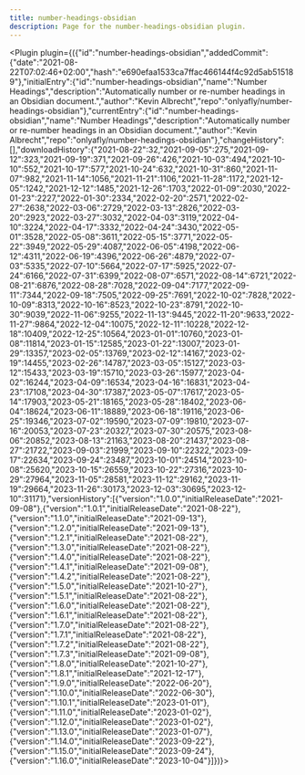 ---
title: number-headings-obsidian
description: Page for the number-headings-obsidian plugin.
---


<Plugin plugin={({"id":"number-headings-obsidian","addedCommit":{"date":"2021-08-22T07:02:46+02:00","hash":"e690efaa1533ca7ffac466144f4c92d5ab515189"},"initialEntry":{"id":"number-headings-obsidian","name":"Number Headings","description":"Automatically number or re-number headings in an Obsidian document.","author":"Kevin Albrecht","repo":"onlyafly/number-headings-obsidian"},"currentEntry":{"id":"number-headings-obsidian","name":"Number Headings","description":"Automatically number or re-number headings in an Obsidian document.","author":"Kevin Albrecht","repo":"onlyafly/number-headings-obsidian"},"changeHistory":[],"downloadHistory":{"2021-08-22":32,"2021-09-05":275,"2021-09-12":323,"2021-09-19":371,"2021-09-26":426,"2021-10-03":494,"2021-10-10":552,"2021-10-17":577,"2021-10-24":632,"2021-10-31":860,"2021-11-07":982,"2021-11-14":1056,"2021-11-21":1106,"2021-11-28":1172,"2021-12-05":1242,"2021-12-12":1485,"2021-12-26":1703,"2022-01-09":2030,"2022-01-23":2227,"2022-01-30":2334,"2022-02-20":2571,"2022-02-27":2638,"2022-03-06":2729,"2022-03-13":2826,"2022-03-20":2923,"2022-03-27":3032,"2022-04-03":3119,"2022-04-10":3224,"2022-04-17":3332,"2022-04-24":3430,"2022-05-01":3528,"2022-05-08":3611,"2022-05-15":3771,"2022-05-22":3949,"2022-05-29":4087,"2022-06-05":4198,"2022-06-12":4311,"2022-06-19":4396,"2022-06-26":4879,"2022-07-03":5335,"2022-07-10":5664,"2022-07-17":5925,"2022-07-24":6166,"2022-07-31":6399,"2022-08-07":6571,"2022-08-14":6721,"2022-08-21":6876,"2022-08-28":7028,"2022-09-04":7177,"2022-09-11":7344,"2022-09-18":7505,"2022-09-25":7691,"2022-10-02":7828,"2022-10-09":8313,"2022-10-16":8523,"2022-10-23":8791,"2022-10-30":9039,"2022-11-06":9255,"2022-11-13":9445,"2022-11-20":9633,"2022-11-27":9864,"2022-12-04":10075,"2022-12-11":10228,"2022-12-18":10409,"2022-12-25":10564,"2023-01-01":10760,"2023-01-08":11814,"2023-01-15":12585,"2023-01-22":13007,"2023-01-29":13357,"2023-02-05":13769,"2023-02-12":14167,"2023-02-19":14455,"2023-02-26":14787,"2023-03-05":15127,"2023-03-12":15433,"2023-03-19":15710,"2023-03-26":15977,"2023-04-02":16244,"2023-04-09":16534,"2023-04-16":16831,"2023-04-23":17108,"2023-04-30":17387,"2023-05-07":17617,"2023-05-14":17903,"2023-05-21":18165,"2023-05-28":18402,"2023-06-04":18624,"2023-06-11":18889,"2023-06-18":19116,"2023-06-25":19346,"2023-07-02":19590,"2023-07-09":19810,"2023-07-16":20053,"2023-07-23":20327,"2023-07-30":20575,"2023-08-06":20852,"2023-08-13":21163,"2023-08-20":21437,"2023-08-27":21722,"2023-09-03":21999,"2023-09-10":22322,"2023-09-17":22634,"2023-09-24":23487,"2023-10-01":24514,"2023-10-08":25620,"2023-10-15":26559,"2023-10-22":27316,"2023-10-29":27964,"2023-11-05":28581,"2023-11-12":29162,"2023-11-19":29664,"2023-11-26":30173,"2023-12-03":30695,"2023-12-10":31171},"versionHistory":[{"version":"1.0.0","initialReleaseDate":"2021-09-08"},{"version":"1.0.1","initialReleaseDate":"2021-08-22"},{"version":"1.1.0","initialReleaseDate":"2021-09-13"},{"version":"1.2.0","initialReleaseDate":"2021-09-13"},{"version":"1.2.1","initialReleaseDate":"2021-08-22"},{"version":"1.3.0","initialReleaseDate":"2021-08-22"},{"version":"1.4.0","initialReleaseDate":"2021-08-22"},{"version":"1.4.1","initialReleaseDate":"2021-09-08"},{"version":"1.4.2","initialReleaseDate":"2021-08-22"},{"version":"1.5.0","initialReleaseDate":"2021-10-27"},{"version":"1.5.1","initialReleaseDate":"2021-08-22"},{"version":"1.6.0","initialReleaseDate":"2021-08-22"},{"version":"1.6.1","initialReleaseDate":"2021-08-22"},{"version":"1.7.0","initialReleaseDate":"2021-08-22"},{"version":"1.7.1","initialReleaseDate":"2021-08-22"},{"version":"1.7.2","initialReleaseDate":"2021-08-22"},{"version":"1.7.3","initialReleaseDate":"2021-09-08"},{"version":"1.8.0","initialReleaseDate":"2021-10-27"},{"version":"1.8.1","initialReleaseDate":"2021-12-17"},{"version":"1.9.0","initialReleaseDate":"2022-06-20"},{"version":"1.10.0","initialReleaseDate":"2022-06-30"},{"version":"1.10.1","initialReleaseDate":"2023-01-01"},{"version":"1.11.0","initialReleaseDate":"2023-01-02"},{"version":"1.12.0","initialReleaseDate":"2023-01-02"},{"version":"1.13.0","initialReleaseDate":"2023-01-07"},{"version":"1.14.0","initialReleaseDate":"2023-09-22"},{"version":"1.15.0","initialReleaseDate":"2023-09-24"},{"version":"1.16.0","initialReleaseDate":"2023-10-04"}]})}></Plugin>